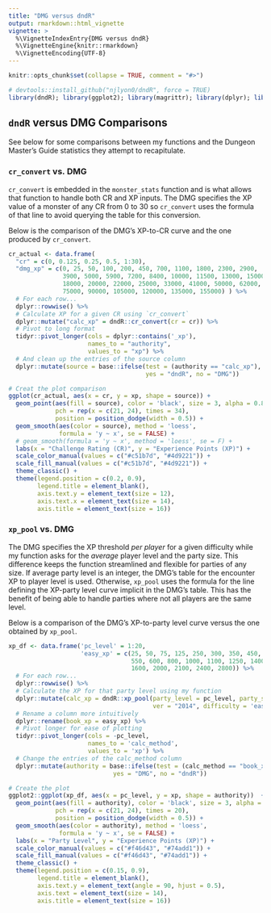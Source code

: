 ```yaml
---
title: "DMG versus dndR"
output: rmarkdown::html_vignette
vignette: >
  %\VignetteIndexEntry{DMG versus dndR}
  %\VignetteEngine{knitr::rmarkdown}
  %\VignetteEncoding{UTF-8}
---
```


```r
knitr::opts_chunk$set(collapse = TRUE, comment = "#>")
```

```r
# devtools::install_github("njlyon0/dndR", force = TRUE)
library(dndR); library(ggplot2); library(magrittr); library(dplyr); library(tidyr)
```

## `dndR` versus DMG Comparisons

See below for some comparisons between my functions and the Dungeon Master's Guide statistics they attempt to recapitulate.

### `cr_convert` vs. DMG

`cr_convert` is embedded in the `monster_stats` function and is what allows that function to handle both CR and XP inputs. The DMG specifies the XP value of a monster of any CR from 0 to 30 so `cr_convert` uses the formula of that line to avoid querying the table for this conversion.

Below is the comparison of the DMG's XP-to-CR curve and the one produced by `cr_convert`.

```r
cr_actual <- data.frame(
  "cr" = c(0, 0.125, 0.25, 0.5, 1:30),
  "dmg_xp" = c(0, 25, 50, 100, 200, 450, 700, 1100, 1800, 2300, 2900,
               3900, 5000, 5900, 7200, 8400, 10000, 11500, 13000, 15000,
               18000, 20000, 22000, 25000, 33000, 41000, 50000, 62000,
               75000, 90000, 105000, 120000, 135000, 155000) ) %>%
  # For each row...
  dplyr::rowwise() %>%
  # Calculate XP for a given CR using `cr_convert`
  dplyr::mutate("calc_xp" = dndR::cr_convert(cr = cr)) %>%
  # Pivot to long format
  tidyr::pivot_longer(cols = dplyr::contains('_xp'),
                      names_to = "authority",
                      values_to = "xp") %>%
  # And clean up the entries of the source column
  dplyr::mutate(source = base::ifelse(test = (authority == "calc_xp"),
                                      yes = "dndR", no = "DMG"))

# Creat the plot comparison
ggplot(cr_actual, aes(x = cr, y = xp, shape = source)) +
  geom_point(aes(fill = source), color = 'black', size = 3, alpha = 0.8,
             pch = rep(x = c(21, 24), times = 34),
             position = position_dodge(width = 0.5)) +
  geom_smooth(aes(color = source), method = 'loess',
              formula = 'y ~ x', se = FALSE) +
  # geom_smooth(formula = 'y ~ x', method = 'loess', se = F) +
  labs(x = "Challenge Rating (CR)", y = "Experience Points (XP)") +
  scale_color_manual(values = c("#c51b7d", "#4d9221")) +
  scale_fill_manual(values = c("#c51b7d", "#4d9221")) +
  theme_classic() +
  theme(legend.position = c(0.2, 0.9),
        legend.title = element_blank(),
        axis.text.y = element_text(size = 12),
        axis.text.x = element_text(size = 14),
        axis.title = element_text(size = 16))
```

### `xp_pool` vs. DMG

The DMG specifies the XP threshold *per player* for a given difficulty while my function asks for the *average* player level and the party size. This difference keeps the function streamlined and flexible for parties of any size. If average party level is an integer, the DMG's table for the encounter XP to player level is used. Otherwise, `xp_pool` uses the formula for the line defining the XP-party level curve implicit in the DMG's table. This has the benefit of being able to handle parties where not all players are the same level.

Below is a comparison of the DMG's XP-to-party level curve versus the one obtained by `xp_pool`.

```r
xp_df <- data.frame('pc_level' = 1:20,
                    'easy_xp' = c(25, 50, 75, 125, 250, 300, 350, 450,
                                  550, 600, 800, 1000, 1100, 1250, 1400, 
                                  1600, 2000, 2100, 2400, 2800)) %>%
  # For each row...
  dplyr::rowwise() %>%
  # Calculate the XP for that party level using my function
  dplyr::mutate(calc_xp = dndR::xp_pool(party_level = pc_level, party_size = 1,
                                        ver = "2014", difficulty = 'easy')) %>%
  # Rename a column more intuitively
  dplyr::rename(book_xp = easy_xp) %>%
  # Pivot longer for ease of plotting
  tidyr::pivot_longer(cols = -pc_level, 
                      names_to = 'calc_method',
                      values_to = 'xp') %>%
  # Change the entries of the calc_method column
  dplyr::mutate(authority = base::ifelse(test = (calc_method == "book_xp"),
                             yes = "DMG", no = "dndR"))

# Create the plot
ggplot2::ggplot(xp_df, aes(x = pc_level, y = xp, shape = authority))  +
  geom_point(aes(fill = authority), color = 'black', size = 3, alpha = 0.8,
             pch = rep(x = c(21, 24), times = 20),
             position = position_dodge(width = 0.5)) +
  geom_smooth(aes(color = authority), method = 'loess',
              formula = 'y ~ x', se = FALSE) +
  labs(x = "Party Level", y = "Experience Points (XP)") +
  scale_color_manual(values = c("#f46d43", "#74add1")) +
  scale_fill_manual(values = c("#f46d43", "#74add1")) +
  theme_classic() +
  theme(legend.position = c(0.15, 0.9),
        legend.title = element_blank(),
        axis.text.y = element_text(angle = 90, hjust = 0.5),
        axis.text = element_text(size = 14),
        axis.title = element_text(size = 16))
```
